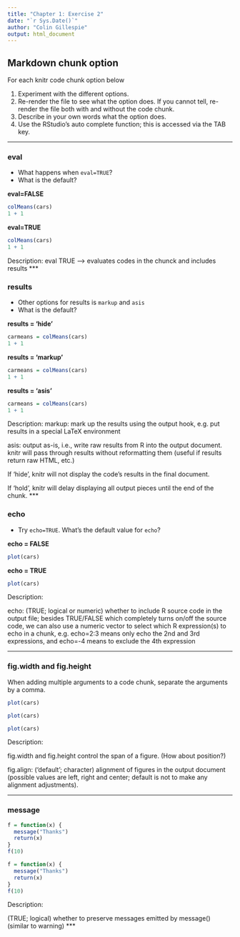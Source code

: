 ```yaml
---
title: "Chapter 1: Exercise 2"
date: "`r Sys.Date()`"
author: "Colin Gillespie"
output: html_document
---
```


## Markdown chunk option

For each knitr code chunk option below

1. Experiment with the different options.
2. Re-render the file to see what the option does. If you cannot tell, re-render the file both with and without the code chunk.
3. Describe in your own words what the option does.
4. Use the RStudio's auto complete function; this is accessed via the TAB key.

***

### eval

  * What happens when `eval=TRUE`?
  * What is the default?
  
**eval=FALSE**
```r
colMeans(cars)
1 + 1
```
**eval=TRUE**
```r
colMeans(cars)
1 + 1
```

Description:
eval TRUE --> evaluates codes in the chunck and includes results
***

### results

  * Other options for results is `markup` and `asis`
  * What is the default?
  
**results = 'hide'**
```r
carmeans = colMeans(cars)
1 + 1
```
**results = 'markup'**
```r
carmeans = colMeans(cars)
1 + 1
```
**results = 'asis'**
```r
carmeans = colMeans(cars)
1 + 1
```

Description:
markup: mark up the results using the output hook, e.g. put results in a special LaTeX environment

asis: output as-is, i.e., write raw results from R into the output document. knitr will pass through results without reformatting them (useful if results
return raw HTML, etc.)

If 'hide', knitr will not display the code’s results in the final document. 

If 'hold', knitr will delay displaying all output
pieces until the end of the chunk. 
***

###  echo
  * Try `echo=TRUE`. What's the default value for `echo`?

**echo = FALSE**
```r
plot(cars)
```

**echo = TRUE**
```r
plot(cars)
```

Description:

echo: (TRUE; logical or numeric) whether to include R source code in the output file; besides TRUE/FALSE which completely turns on/off the source code, we can also use a numeric vector to select which R expression(s) to echo in a chunk, e.g. echo=2:3 means only echo the 2nd and 3rd expressions, and echo=-4 means to exclude the 4th expression

***

### fig.width and fig.height

When adding multiple arguments to a code chunk, separate the arguments by a comma.

```r
plot(cars)
```

```r
plot(cars)
```

```r
plot(cars)
```


Description:

fig.width and fig.height control the span of a figure. (How about position?)

fig.align: ('default'; character) alignment of figures in the output document (possible values are left, right and center; default is not to make any alignment adjustments).

***

### message   

```r
f = function(x) {
  message("Thanks")
  return(x)
}
f(10)
```

```r
f = function(x) {
  message("Thanks")
  return(x)
}
f(10)
```

Description:

 (TRUE; logical) whether to preserve messages emitted by message() (similar to warning)
***
